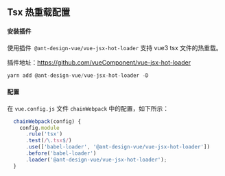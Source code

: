 
<Meta id="tsx-lazy-loading" title="基础使用/tsx 懒加载的支持" />

## Tsx 热重载配置

#### 安装插件

使用插件` @ant-design-vue/vue-jsx-hot-loader` 支持 vue3 tsx 文件的热重载。

插件地址：https://github.com/vueComponent/vue-jsx-hot-loader

```js
yarn add @ant-design-vue/vue-jsx-hot-loader -D
```



#### 配置

在 `vue.config.js` 文件 `chainWebpack` 中的配置，如下所示：

````ts
  chainWebpack(config) {
    config.module
      .rule('tsx')
      .test(/\.tsx$/)
      .use(['babel-loader', '@ant-design-vue/vue-jsx-hot-loader'])
      .before('babel-loader')
      .loader('@ant-design-vue/vue-jsx-hot-loader');
  }
````
